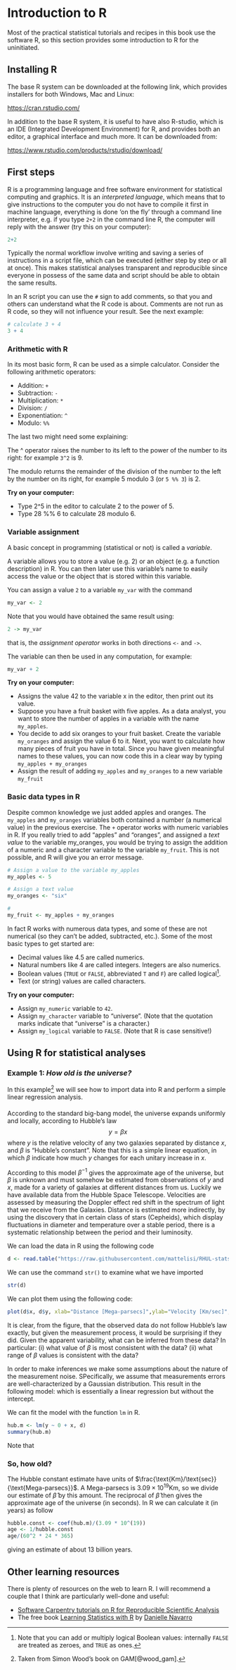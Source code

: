 # Introduction to R {#intro-R}

Most of the practical statistical tutorials and recipes in this book use the software R, so this section provides some introduction to R for the uninitiated. 

## Installing R

The base R system can be downloaded at the following link, which provides installers for both Windows, Mac and Linux:

[https://cran.rstudio.com/](https://cran.rstudio.com/)

In addition to the base R system, it is useful to have also R-studio, which is an IDE (Integrated Development Environment) for R, and provides both an editor, a graphical interface and much more. It can be downloaded from:

[https://www.rstudio.com/products/rstudio/download/](https://www.rstudio.com/products/rstudio/download/)


## First steps

R is a programming language and free software environment for statistical computing and graphics. It is an _interpreted language_, which means that to give instructions to the computer you do not have to compile it first in machine language, everything is done 'on the fly' through a command line interpreter, e.g. if you type `2+2` in the command line R, the computer will reply with the answer (try this on your computer):
```r
2+2
```

Typically the normal workflow involve writing and saving a series of instructions in a script file, which can be executed (either step by step or all at once). This makes statistical analyses transparent and reproducible since everyone in possess of the same data and script should be able to obtain the same results.

In an R script you can use the `#` sign to add comments, so that you and others can understand what the R code is about. Comments are not run as R code, so they will not influence your result. See the next example:
```r
# calculate 3 + 4
3 + 4
```

### Arithmetic with R
In its most basic form, R can be used as a simple calculator. Consider the following arithmetic operators:

  * Addition: `+`
  * Subtraction: `-`
  * Multiplication: `*`
  * Division: `/`
  * Exponentiation: `^`
  * Modulo: `%%`

The last two might need some explaining:

The ^ operator raises the number to its left to the power of the number to its right: for example `3^2` is 9.

The modulo returns the remainder of the division of the number to the left by the number on its right, for example 5 modulo 3 (or `5 %% 3`) is 2.

**Try on your computer:**

  * Type 2^5 in the editor to calculate 2 to the power of 5.
  * Type 28 %% 6 to calculate 28 modulo 6.


### Variable assignment

A basic concept in programming (statistical or not) is called a _variable_.

A variable allows you to store a value (e.g. 2) or an object (e.g. a function description) in R. You can then later use this variable's name to easily access the value or the object that is stored within this variable.

You can assign a value `2` to a variable `my_var` with the command
```r
my_var <- 2
```

Note that you would have obtained the same result using:

```r
2 -> my_var
```

that is, the _assignment operator_ works in both directions `<-` and `->`.


The variable can then be used in any computation, for example:
```r
my_var + 2 
```

**Try on your computer:**

  * Assigns the value 42 to the variable x in the editor, then print out its value.
  * Suppose you have a fruit basket with five apples. As a data analyst, you want to store the number of apples in a variable with the name `my_apples`.
  * You decide to add six oranges to your fruit basket. Create the variable `my_oranges` and assign the value 6 to it. Next, you want to calculate how many pieces of fruit you have in total. Since you have given meaningful names to these values, you can now code this in a clear way by typing `my_apples + my_oranges`
  * Assign the result of adding `my_apples` and `my_oranges` to a new variable `my_fruit`


### Basic data types in R

Despite common knowledge we just added apples and oranges. The `my_apples` and `my_oranges` variables both contained a number (a numerical value) in the previous exercise. The `+` operator works with numeric variables in R. If you really tried to add "apples" and "oranges", and assigned a _text value_ to the variable my_oranges, you would be trying to assign the addition of a numeric and a character variable to the variable `my_fruit`. This is not possible, and R will give you an error message.

```r
# Assign a value to the variable my_apples
my_apples <- 5 

# Assign a text value
my_oranges <- "six" 

#
my_fruit <- my_apples + my_oranges 
```



In fact R works with numerous data types, and some of these are not numerical (so they can't be added, subtracted, etc.). Some of the most basic types to get started are:

  * Decimal values like 4.5 are called numerics.
  * Natural numbers like 4 are called integers. Integers are also numerics.
  * Boolean values (`TRUE` or `FALSE`, abbreviated `T` and `F`) are called logical^[Note that you can add or multiply logical Boolean values: internally `FALSE` are treated as zeroes, and `TRUE` as ones.].
  * Text (or string) values are called characters.

**Try on your computer:**

  * Assign `my_numeric` variable to `42`.
  * Assign `my_character` variable to "universe". (Note that the quotation marks indicate that "universe" is a character.)
  * Assign `my_logical` variable to `FALSE`. (Note that R is case sensitive!)


## Using R for statistical analyses

### Example 1: _How old is the universe?_

In this example^[Taken from Simon Wood's book on GAM[@wood_gam].] we will see how to import data into R and perform a simple linear regression analysis. 

####

According to the standard big-bang model, the universe expands uniformly and locally, according to Hubble's law
$$
y = \beta x
$$
where $y$ is the relative velocity of any two galaxies separated by distance $x$, and $\beta$ is "Hubble's constant". Note that this is a simple linear equation, in which $\beta$ indicate how much $y$ changes for each unitary increase in $x$.

According to this model $\beta^{-1}$ gives the approximate age of the universe, but $\beta$ is unknown and must somehow be estimated from observations of $y$ and $x$, made for a variety of galaxies at different distances from us. Luckily we have available data from the Hubble Space Telescope. Velocities are assessed by measuring the Doppler effect red shift in the spectrum of light that we receive from the Galaxies. Distance is estimated more indirectly, by using the discovery that in certain class of stars (Cepheids), which display fluctuations in diameter and temperature over a stable period, there is a systematic relationship between the period and their luminosity.

We can load the data in R using the following code
```r
d <- read.table("https://raw.githubusercontent.com/mattelisi/RHUL-stats/main/data/hubble.txt", header=T)
```

We can use the command `str()` to examine what we have imported
```r
str(d)
```


We can plot them using the following code:
```r
plot(d$x, d$y, xlab="Distance [Mega-parsecs]",ylab="Velocity [Km/sec]", pch=19)
```

It is clear, from the figure, that the observed data do not follow Hubble's law exactly, but given the measurement process, it would be surprising if they did. Given the apparent variability, what can be inferred from these data? In particular: (i) what value of $\beta$ is most consistent with the data? (ii) what range of $\beta$ values is consistent with the data? 

In order to make inferences we make some assumptions about the nature of the measurement noise. SPecifically, we assume that measurements errors are well-characterized by a Gaussian distribution. This result in the following model: 
\begin{align*}
y &= \beta x + \epsilon \\
\epsilon &\sim \mathcal{N} \left(0, \sigma_{\epsilon}^2 \right)
\end{align*}
which is essentially a linear regression but without the intercept.


We can fit the model with the function `lm` in R.

```r
hub.m <- lm(y ~ 0 + x, d)
summary(hub.m)
```

Note that 

### So, how old? 

The Hubble constant estimate have units of $\frac{\text{Km}/\text{sec}}{\text{Mega-parsecs}}$. A Mega-parsecs is $3.09 \times 10^{19} \text{Km}$, so we divide our estimate of $\hat \beta$ by this amount. The reciprocal of $\hat \beta$ then gives the approximate age of the universe (in seconds). In R we can calculate it (in years) as follow

```r
hubble.const <- coef(hub.m)/(3.09 * 10^(19))
age <- 1/hubble.const
age/(60^2 * 24 * 365)
```

giving an estimate of about 13 billion years.


## Other learning resources

There is plenty of resources on the web to learn R. I will recommend a couple that I think are particularly well-done and useful:

- [Software Carpentry tutorials on R for Reproducible Scientific Analysis](https://swcarpentry.github.io/r-novice-gapminder/)
- The free book [Learning Statistics with R](https://learningstatisticswithr.com/) by [Danielle Navarro](https://djnavarro.net/)



